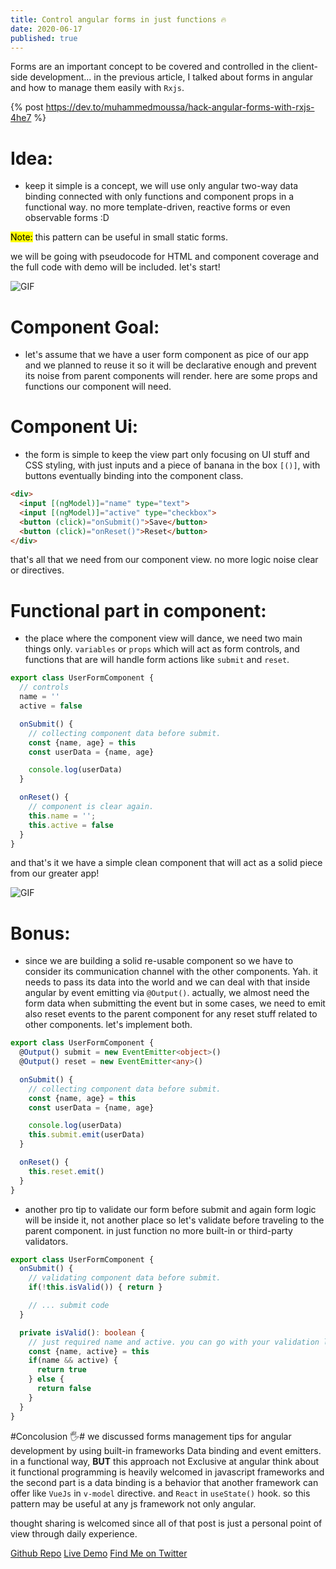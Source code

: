 ```yaml
---
title: Control angular forms in just functions 🔥
date: 2020-06-17
published: true
---
```

Forms are an important concept to be covered and controlled in the client-side development... in the previous article, I talked about forms in angular and how to manage them easily with `Rxjs`.

{% post https://dev.to/muhammedmoussa/hack-angular-forms-with-rxjs-4he7 %}

# Idea:
- keep it simple is a concept, we will use only angular two-way data binding connected with only functions and component props in a functional way. no more template-driven, reactive forms or even observable forms :D 

<mark>Note:</mark> this pattern can be useful in small static forms. 

we will be going with pseudocode for HTML and component coverage and the full code with demo will be included. let's start!

![GIF](https://media.giphy.com/media/l1J9xV815LOOTUju0/giphy.gif)

# Component Goal:
- let's assume that we have a user form component as pice of our app and we planned to reuse it so it will be declarative enough and prevent its noise from parent components will render. here are some props and functions our component will need.

# Component Ui:
- the form is simple to keep the view part only focusing on UI stuff and CSS styling, with just inputs and a piece of banana in the box `[()]`, with buttons eventually binding into the component class.

```html
<div>
  <input [(ngModel)]="name" type="text">
  <input [(ngModel)]="active" type="checkbox">
  <button (click)="onSubmit()">Save</button>
  <button (click)="onReset()">Reset</button>
</div>
```

that's all that we need from our component view. no more logic noise clear or directives.

# Functional part in component:
- the place where the component view will dance, we need two main things only. `variables` or `props` which will act as form controls, and functions that are will handle form actions like `submit` and `reset`.



```typescript
export class UserFormComponent {
  // controls 
  name = ''
  active = false

  onSubmit() {
    // collecting component data before submit. 
    const {name, age} = this
    const userData = {name, age}

    console.log(userData)
  }

  onReset() { 
    // component is clear again.
    this.name = '';
    this.active = false
  }
}
```

and that's it we have a simple clean component that will act as a solid piece from our greater app!

![GIF](https://media.giphy.com/media/26u4lOMA8JKSnL9Uk/giphy.gif)

# Bonus:
- since we are building a solid re-usable component so we have to consider its communication channel with the other components. Yah. it needs to pass its data into the world and we can deal with that inside angular by event emitting via `@Output()`. actually, we almost need the form data when submitting the event but in some cases, we need to emit also reset events to the parent component for any reset stuff related to other components. let's implement both.

```typescript
export class UserFormComponent {
  @Output() submit = new EventEmitter<object>()
  @Output() reset = new EventEmitter<any>()

  onSubmit() {
    // collecting component data before submit. 
    const {name, age} = this
    const userData = {name, age}

    console.log(userData)
    this.submit.emit(userData)
  }

  onReset() {
    this.reset.emit()
  }
}
```
- another pro tip to validate our form before submit and again form logic will be inside it, not another place so let's validate before traveling to the parent component. in just function no more built-in or third-party validators.

```typescript
export class UserFormComponent {
  onSubmit() {
    // validating component data before submit.
    if(!this.isValid()) { return }

    // ... submit code
  }

  private isValid(): boolean {
    // just required name and active. you can go with your validation logic and add another else if blocks.
    const {name, active} = this
    if(name && active) {
      return true
    } else {
      return false
    }
  }
}
```

#Concolusion 🖐️#
we discussed forms management tips for angular development by using built-in frameworks  Data binding and event emitters. in a functional way, **BUT** this approach not Exclusive at angular think about it functional programming is heavily welcomed in javascript frameworks and the second part is a data binding is a behavior that another framework can offer like `VueJs` in `v-model` directive. and `React` in `useState()` hook. so this pattern may be useful at any js framework not only angular.

thought sharing is welcomed since all of that post is just a personal point of view through daily experience.

[Github Repo](https://github.com/muhammedMoussa/angular-forms-tips)
[Live Demo](https://angular-forms-tips.netlify.app/)
[Find Me on Twitter](https://twitter.com/muhammedmoussa)
